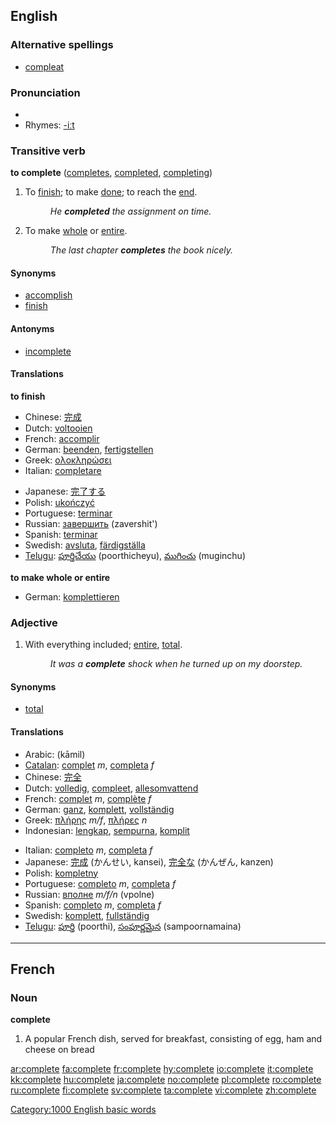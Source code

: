 ==English==

{{rank|distribute|ordinary|forms|948|complete|access|ways|grave}}

===Alternative spellings===
* [[compleat]]

===Pronunciation===
*{{audio|en-us-complete.ogg|Audio (US)}}
*Rhymes: [[Rhymes:English:-iːt|-iːt]]

===Transitive verb===
'''to complete''' ([[completes]], [[completed]], [[completing]])

# To [[finish]]; to make [[done]]; to reach the [[end]].
#:''He '''completed''' the assignment on time.''
# To make [[whole]] or [[entire]].
#:''The last chapter '''completes''' the book nicely.''

====Synonyms====
*[[accomplish]]
*[[finish]]

====Antonyms====
*[[incomplete]]

====Translations====
'''to finish'''
{{top}}
*Chinese: [[完成]]
*Dutch: [[voltooien]]
*French: [[accomplir]]
*German: [[beenden]], [[fertigstellen]]
*Greek: [[ολοκληρώσει]]
*Italian: [[completare]]
{{mid}}
*Japanese: [[完了する]]<!-- please check -->
*Polish: [[ukończyć]]
*Portuguese: [[terminar]]
*Russian: [[завершить]] (zavershit')
*Spanish: [[terminar]]
*Swedish: [[avsluta]], [[färdigställa]]
*[[Telugu]]: [[పూర్తిచేయు]] (poorthicheyu), [[ముగించు]] (muginchu)
{{bottom}}

'''to make whole or entire'''
{{top}}
*German: [[komplettieren]]
{{mid}}
{{bottom}}

===Adjective===
{{en-adj|complet|er|more}}
# With everything included; [[entire]], [[total]].
#:''It was a '''complete''' shock when he turned up on my doorstep.''

====Synonyms====
*[[total]]

====Translations====
{{top}}
*Arabic: {{ARchar|[[كامل]]}} (kāmil)
*[[Catalan]]: [[complet]] ''m'', [[completa]] ''f''
*Chinese: [[完全]]
*Dutch: [[volledig]], [[compleet]], [[allesomvattend]]
*French: [[complet]] ''m'', [[complète]] ''f''
*German: [[ganz]], [[komplett]], [[vollständig]]
*Greek: [[πλήρης]] ''m/f'', [[πλήρες]] ''n''
*Indonesian: [[lengkap]], [[sempurna]], [[komplit]]
{{mid}}
*Italian: [[completo]] ''m'', [[completa]] ''f''
*Japanese: [[完成]] (かんせい, kansei), [[完全]]な (かんぜん, kanzen)
*Polish: [[kompletny]]
*Portuguese: [[completo]] ''m'', [[completa]] ''f''
*Russian: [[вполне]] ''m/f/n'' (vpolne)
*Spanish: [[completo]] ''m'', [[completa]] ''f''
*Swedish: [[komplett]], [[fullständig]]
*[[Telugu]]: [[పూర్తి]] (poorthi), [[సంపూర్ణమైన]] (sampoornamaina)
{{bottom}}

----

==French==

===Noun===
'''complete'''

# A popular French dish, served for breakfast, consisting of egg, ham and cheese on bread

[[Category:1000 English basic words]]

[[ar:complete]]
[[fa:complete]]
[[fr:complete]]
[[hy:complete]]
[[io:complete]]
[[it:complete]]
[[kk:complete]]
[[hu:complete]]
[[ja:complete]]
[[no:complete]]
[[pl:complete]]
[[ro:complete]]
[[ru:complete]]
[[fi:complete]]
[[sv:complete]]
[[ta:complete]]
[[vi:complete]]
[[zh:complete]]